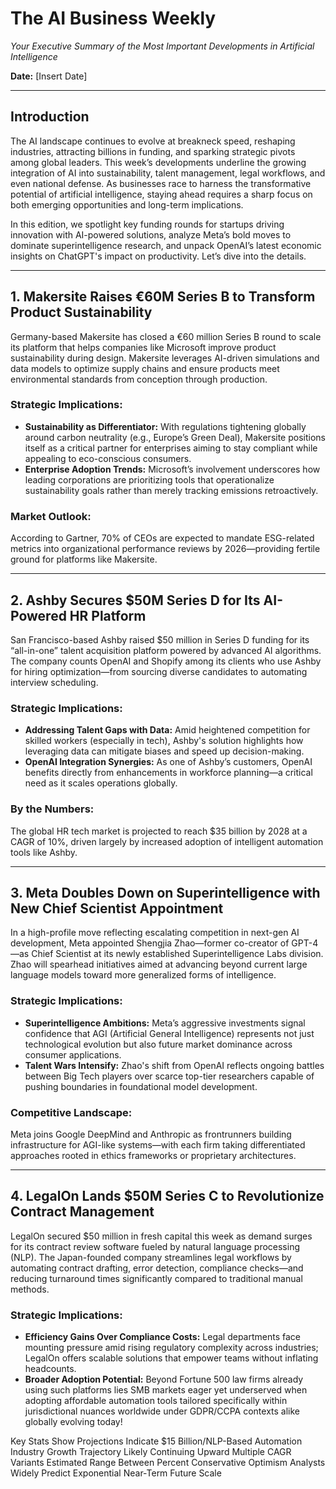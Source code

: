 # The AI Business Weekly  
*Your Executive Summary of the Most Important Developments in Artificial Intelligence*  

**Date:** [Insert Date]  

---

## Introduction  

The AI landscape continues to evolve at breakneck speed, reshaping industries, attracting billions in funding, and sparking strategic pivots among global leaders. This week’s developments underline the growing integration of AI into sustainability, talent management, legal workflows, and even national defense. As businesses race to harness the transformative potential of artificial intelligence, staying ahead requires a sharp focus on both emerging opportunities and long-term implications.  

In this edition, we spotlight key funding rounds for startups driving innovation with AI-powered solutions, analyze Meta’s bold moves to dominate superintelligence research, and unpack OpenAI’s latest economic insights on ChatGPT's impact on productivity. Let’s dive into the details.  

---

## 1. **Makersite Raises €60M Series B to Transform Product Sustainability**  

Germany-based Makersite has closed a €60 million Series B round to scale its platform that helps companies like Microsoft improve product sustainability during design. Makersite leverages AI-driven simulations and data models to optimize supply chains and ensure products meet environmental standards from conception through production.  

### Strategic Implications:  
- **Sustainability as Differentiator:** With regulations tightening globally around carbon neutrality (e.g., Europe’s Green Deal), Makersite positions itself as a critical partner for enterprises aiming to stay compliant while appealing to eco-conscious consumers.
- **Enterprise Adoption Trends:** Microsoft’s involvement underscores how leading corporations are prioritizing tools that operationalize sustainability goals rather than merely tracking emissions retroactively.

### Market Outlook:  
According to Gartner, 70% of CEOs are expected to mandate ESG-related metrics into organizational performance reviews by 2026—providing fertile ground for platforms like Makersite.

---

## 2. **Ashby Secures $50M Series D for Its AI-Powered HR Platform**  

San Francisco-based Ashby raised $50 million in Series D funding for its “all-in-one” talent acquisition platform powered by advanced AI algorithms. The company counts OpenAI and Shopify among its clients who use Ashby for hiring optimization—from sourcing diverse candidates to automating interview scheduling.

### Strategic Implications:  
- **Addressing Talent Gaps with Data:** Amid heightened competition for skilled workers (especially in tech), Ashby's solution highlights how leveraging data can mitigate biases and speed up decision-making.
- **OpenAI Integration Synergies:** As one of Ashby’s customers, OpenAI benefits directly from enhancements in workforce planning—a critical need as it scales operations globally.

### By the Numbers:  
The global HR tech market is projected to reach $35 billion by 2028 at a CAGR of 10%, driven largely by increased adoption of intelligent automation tools like Ashby.

---

## 3. **Meta Doubles Down on Superintelligence with New Chief Scientist Appointment**  

In a high-profile move reflecting escalating competition in next-gen AI development, Meta appointed Shengjia Zhao—former co-creator of GPT-4—as Chief Scientist at its newly established Superintelligence Labs division. Zhao will spearhead initiatives aimed at advancing beyond current large language models toward more generalized forms of intelligence.

### Strategic Implications:  
- **Superintelligence Ambitions:** Meta’s aggressive investments signal confidence that AGI (Artificial General Intelligence) represents not just technological evolution but also future market dominance across consumer applications.
- **Talent Wars Intensify:** Zhao's shift from OpenAI reflects ongoing battles between Big Tech players over scarce top-tier researchers capable of pushing boundaries in foundational model development.

### Competitive Landscape:  
Meta joins Google DeepMind and Anthropic as frontrunners building infrastructure for AGI-like systems—with each firm taking differentiated approaches rooted in ethics frameworks or proprietary architectures.

---

## 4. **LegalOn Lands $50M Series C to Revolutionize Contract Management**  

LegalOn secured $50 million in fresh capital this week as demand surges for its contract review software fueled by natural language processing (NLP). The Japan-founded company streamlines legal workflows by automating contract drafting, error detection, compliance checks—and reducing turnaround times significantly compared to traditional manual methods.

### Strategic Implications:  
- **Efficiency Gains Over Compliance Costs:** Legal departments face mounting pressure amid rising regulatory complexity across industries; LegalOn offers scalable solutions that empower teams without inflating headcounts.
- **Broader Adoption Potential:** Beyond Fortune 500 law firms already using such platforms lies SMB markets eager yet underserved when adopting affordable automation tools tailored specifically within jurisdictional nuances worldwide under GDPR/CCPA contexts alike globally evolving today!

Key Stats Show Projections Indicate $15 Billion/NLP-Based Automation Industry Growth Trajectory Likely Continuing Upward Multiple CAGR Variants Estimated Range Between Percent Conservative Optimism Analysts Widely Predict Exponential Near-Term Future Scale